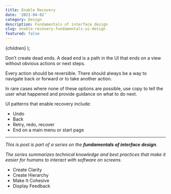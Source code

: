 ```yaml
---
title: Enable Recovery
date: '2021-04-02'
category: Design
description: Fundamentals of interface design
slug: enable-recovery-fundamentals-ui-design
featured: false
---
```


  <BlogPostLayout meta={meta}>{children}</BlogPostLayout>
);

Don’t create dead ends. A dead end is a path in the UI that ends on a view without obvious actions or next steps. 

Every action should be reversible. There should always be a way to navigate back or forward or to take another action. 

In rare cases where none of these options are possible, use copy to tell the user what happened and provide guidance on what to do next. 

UI patterns that enable recovery include:
- Undo
- Back
- Retry, redo, recover
- End on a main menu or start page

---
*This is post is part of a series on the **fundamentals of interface design**.*

*The series summarizes technical knowledge and best practices that make it easier for humans to interact with software on screens.*

- <Link href={"/writing/create-clarity-fundamentals-ui-design"}>Create Clarity</Link>
- <Link href={"/writing/create-hierarchy-fundamentals-ui-design"}>Create Hierarchy</Link>
- <Link href={"/writing/make-it-cohesive-fundamentals-ui-design"}>Make It Cohesive</Link>
- <Link href={"/writing/display-feedback-fundamentals-ui-design"}>Display Feedback</Link>
